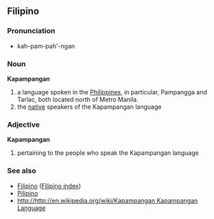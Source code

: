 ==Filipino==
===Pronunciation===
*kah-pam-pah'-ngan

===Noun===
'''Kapampangan'''
#a language spoken in the [[Philippines]], in particular, Pampangga and Tarlac, both located north of Metro Manila.
#the [[native]] speakers of the Kapampangan language

===Adjective===
'''Kapampangan'''
#pertaining to the people who speak the Kapampangan language

===See also===
*[[Filipino]] ([[Wiktionary:Filipino index|Filipino index]])
*[[Pilipino]]
*[[http://http://en.wikipedia.org/wiki/Kapampangan Kapampangan Language]]